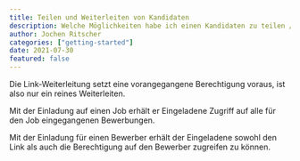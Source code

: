 ---
title: Teilen und Weiterleiten von Kandidaten
description: Welche Möglichkeiten habe ich einen Kandidaten zu teilen / weiterzuleiten?
author: Jochen Ritscher
categories: ["getting-started"]
date: 2021-07-30
featured: false
---

Die Link-Weiterleitung setzt eine vorangegangene Berechtigung voraus, ist also nur ein reines Weiterleiten.

Mit der Einladung auf einen Job erhält er Eingeladene Zugriff auf alle für den Job eingegangenen Bewerbungen.

Mit der Einladung für einen Bewerber erhält der Eingeladene sowohl den Link als auch die Berechtigung auf den Bewerber zugreifen zu können.